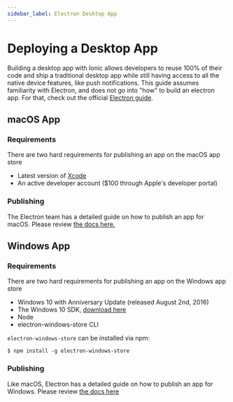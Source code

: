 ```yaml
---
sidebar_label: Electron Desktop App
---
```


# Deploying a Desktop App

Building a desktop app with Ionic allows developers to reuse 100% of their code and ship a traditional desktop app while still having access to all the native device features, like push notifications. This guide assumes familiarity with Electron, and does not go into "how" to build an electron app. For that, check out the official <a href="https://electronjs.org/docs/tutorial/first-app" target="_blank">Electron guide</a>.

## macOS App

### Requirements

There are two hard requirements for publishing an app on the macOS app store

* Latest version of [Xcode](https://itunes.apple.com/us/app/xcode/id497799835?mt=12)
* An active developer account ($100 through Apple's developer portal)

### Publishing

The Electron team has a detailed guide on how to publish an app for macOS. Please review [the docs here.](https://electronjs.org/docs/tutorial/mac-app-store-submission-guide)

## Windows App

### Requirements

There are two hard requirements for publishing an app on the Windows app store

* Windows 10 with Anniversary Update (released August 2nd, 2016)
* The Windows 10 SDK, [download here](https://developer.microsoft.com/en-us/windows/downloads/windows-10-sdk)
* Node
* electron-windows-store CLI

`electron-windows-store` can be installed via npm:

```shell
$ npm install -g electron-windows-store
```

### Publishing

Like macOS, Electron has a detailed guide on how to publish an app for Windows. Please review [the docs here](https://electronjs.org/docs/tutorial/windows-store-guide)
